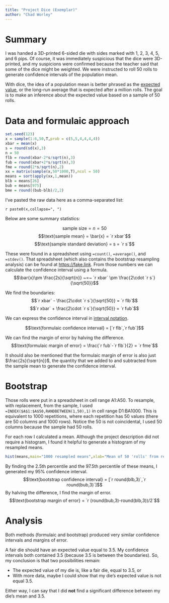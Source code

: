 ```yaml
---
title: "Project Dice (Exemplar)"
author: "Chad Worley"
---
```



# Summary

I was handed a 3D-printed 6-sided die with sides marked with 1, 2, 3, 4, 5, and 6 pips. Of course, it was immediately suspicious that the dice were 3D-printed, and my suspicions were confirmed because the teacher said that some of the dice might be weighted. We were instructed to roll 50 rolls to generate confidence intervals of the population mean.

With dice, the idea of a population mean is better phrased as the [expected value](https://en.wikipedia.org/wiki/Expected_value), or the long-run average that is expected after a million rolls. The goal is to make an inference about the expected value based on a sample of 50 rolls.

# Data and formulaic approach

```r
set.seed(123)
x = sample(1:6,50,T,prob = c(5,5,4,4,4,4))
xbar = mean(x)
s = round(sd(x),3)
n = 50
flb = round(xbar-2*s/sqrt(n),3)
fub = round(xbar+2*s/sqrt(n),3)
fme = round(2*s/sqrt(n),2)
xx = matrix(sample(x,50*1000,T),ncol = 50)
means = sort(apply(xx,1,mean))
blb = means[26]
bub = means[975]
bme = round((bub-blb)/2,2)
```

I've pasted the raw data here as a comma-separated list:

`r paste0(x,collapse=", ")`

Below are some summary statistics:

$$\text{sample size} = n = 50$$
$$\text{sample mean} = \bar{x} = `r xbar`$$
$$\text{sample standard deviation} = s = `r s`$$

These were found in a spreadsheet using `=count()`, `=average()`, and `=stdev()`. That spreadsheet (which also contains the bootstrap resampling analysis) can be found at [https://fake.link](https://fake.link). From those numbers we can calculate the confidence interval using a formula.
$$\bar{x}\pm \frac{2s}{\sqrt{n}} ~=~ `r xbar` \pm \frac{2\cdot `r s`}{\sqrt{50}}$$

We find the boundaries:
$$`r xbar` - \frac{2\cdot `r s`}{\sqrt{50}} = `r flb`$$
$$`r xbar` + \frac{2\cdot `r s`}{\sqrt{50}} = `r fub`$$

We can express the confidence interval in [interval notation](https://en.wikipedia.org/wiki/Interval_(mathematics)#Notations_for_intervals).

$$\text{formulaic confidence interval} = [`r flb`,`r fub`]$$

We can find the margin of error by halving the difference.
$$\text{formulaic margin of error} = \frac{`r fub`-`r flb`}{2} = `r fme`$$

It should also be mentioned that the formulaic margin of error is also just $\frac{2s}{\sqrt{n}}$, the quantity that we added to and subtracted from the sample mean to generate the confidence interval.


# Bootstrap

Those rolls were put in a spreadsheet in cell range A1:A50. To resample, with replacement, from the sample, I used `=INDEX($A$1:$A$50,RANDBETWEEN(1,50),1)` in cell range D1:BA1000. This is equivalent to 1000 repetitions, where each repetition has 50 values (there are 50 columns and 1000 rows). Notice the 50 is not coincidental, I used 50 columns because the sample had 50 rolls.

For each row I calculated a mean. Although the project description did not require a histogram, I found it helpful to generate a histogram of my resampled means.

```r
hist(means,main="1000 resampled means",xlab="Mean of 50 'rolls' from resampling")

```

By finding the 2.5th percentile and the 97.5th percentile of these means, I generated my 95% confidence interval.
$$\text{bootstrap confidence interval} = [`r round(blb,3)`,`r round(bub,3)`]$$
By halving the difference, I find the margin of error.
$$\text{bootstrap margin of error} = `r (round(bub,3)-round(blb,3))/2`$$

# Analysis

Both methods (formulaic and bootstrap) produced very similar confidence intervals and margins of error.

A fair die should have an expected value equal to 3.5. My confidence intervals both contained 3.5 (because 3.5 is between the boundaries). So, my conclusion is that two possibilities remain:

* The expected value of my die is, like a fair die, equal to 3.5, or
* With more data, maybe I could show that my die's expected value is not equal 3.5.
    
Either way, I can say that I did **not** find a significant difference between my die's mean and 3.5.








